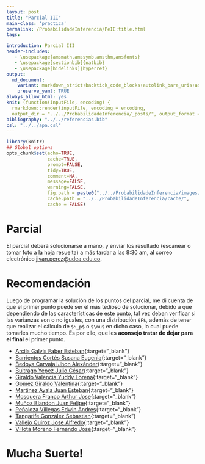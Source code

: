 ```yaml
---
layout: post
title: "Parcial III"
main-class: 'practica'
permalink: /ProbabilidadeInferencia/PeIE:title.html
tags:

introduction: Parcial III
header-includes:
   - \usepackage{amsmath,amssymb,amsthm,amsfonts}
   - \usepackage[sectionbib]{natbib}
   - \usepackage[hidelinks]{hyperref}
output:
  md_document:
    variant: markdown_strict+backtick_code_blocks+autolink_bare_uris+ascii_identifiers+tex_math_single_backslash
    preserve_yaml: TRUE
always_allow_html: yes   
knit: (function(inputFile, encoding) {
  rmarkdown::render(inputFile, encoding = encoding,
  output_dir = "../../ProbabilidadeInferencia/_posts/", output_format = "all"  ) })
bibliography: "../../referencias.bib"
csl: "../../apa.csl"
---
```


```r
library(knitr)
## Global options
opts_chunk$set(echo=TRUE,
               cache=TRUE,
               prompt=FALSE,
               tidy=TRUE,
               comment=NA,
               message=FALSE,
               warning=FALSE,
               fig.path = paste0("../../ProbabilidadeInferencia/images/", "Parcial II"),
               cache.path = "../../ProbabilidadeInferencia/cache/",
               cache = FALSE)

```

# Parcial
El parcial deberá solucionarse a mano, y enviar los resultado (escanear o tomar foto a la hoja resuelta) a más tardar a las 8:30 am, al correo electrónico <a target="_blank" href="mailto:jivan.perez@udea.edu.co"> jivan.perez@udea.edu.co</a>. 

# Recomendación
Luego de programar la solución de los puntos del parcial, me di cuenta de que el primer punto puede ser el más tedioso de solucionar, debido a que dependiendo de las características de este punto, tal vez deban verificar si las varianzas son o no iguales, con una distribución `$F$`, además de tener que realizar el cálculo de `$S_p$` o `$\nu$` en dicho caso, lo cual puede tomarles mucho tiempo. Es por ello, que les **aconsejo tratar de dejar para el final** el primer punto.

* [Arcila Galvis Faber Esteban](https://github.com/jiperezga/jiperezga.github.io/raw/master/Dataset/Parcial/P1017276234.pdf){:target="_blank"}
* [Barrientos Cortés Susana Eugenia](https://github.com/jiperezga/jiperezga.github.io/raw/master/Dataset/Parcial/P1152687823.pdf){:target="_blank"}
* [Bedoya Carvajal Jhon Alexánder](https://github.com/jiperezga/jiperezga.github.io/raw/master/Dataset/Parcial/P1028037122.pdf){:target="_blank"}
* [Buitrago Yepez Julio César](https://github.com/jiperezga/jiperezga.github.io/raw/master/Dataset/Parcial/P98534085.pdf){:target="_blank"}
* [Giraldo Valencia Yuddy Lorena](https://github.com/jiperezga/jiperezga.github.io/raw/master/Dataset/Parcial/P1041328895.pdf){:target="_blank"}
* [Gomez Giraldo Valentina](https://github.com/jiperezga/jiperezga.github.io/raw/master/Dataset/Parcial/P1001250142.pdf){:target="_blank"}
* [Martinez Ayala Juan Esteban](https://github.com/jiperezga/jiperezga.github.io/raw/master/Dataset/Parcial/P1007900969.pdf){:target="_blank"}
* [Mosquera Franco Arthur Jose](https://github.com/jiperezga/jiperezga.github.io/raw/master/Dataset/Parcial/P1003073445.pdf){:target="_blank"}
* [Muñoz Blandon Juan Felipe](https://github.com/jiperezga/jiperezga.github.io/raw/master/Dataset/Parcial/P1000895681.pdf){:target="_blank"}
* [Peñaloza Villegas Edwin Andres](https://github.com/jiperezga/jiperezga.github.io/raw/master/Dataset/Parcial/P1037655076.pdf){:target="_blank"}
* [Tangarife González Sebastian](https://github.com/jiperezga/jiperezga.github.io/raw/master/Dataset/Parcial/P1037665594.pdf){:target="_blank"}
* [Vallejo Quiroz Jose Alfredo](https://github.com/jiperezga/jiperezga.github.io/raw/master/Dataset/Parcial/P1017239918.pdf){:target="_blank"}
* [Villota Moreno Fernando Jose](https://github.com/jiperezga/jiperezga.github.io/raw/master/Dataset/Parcial/P1085347829.pdf){:target="_blank"}

<h1> Mucha Suerte! </h1>



